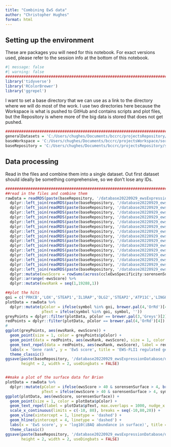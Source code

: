 ```yaml
---
title: "Combining EwS data"
author: "Christopher Hughes"
format: html
---
```


## Setting up the environment

These are packages you will need for this notebook. For exact versions used, please refer to the session info at the bottom of this notebook.

```r
#| message: false
#| warning: false
##########################################################################################
library('tidyverse')
library('RColorBrewer')
library('ggrepel')
```

I want to set a base directory that we can use as a link to the directory where we will do most of the work. I use two directories here because the Workspace is what is pushed to GitHub and contains scripts and plot files, but the Repository is where more of the big data is stored that does not get pushed.

```r
##########################################################################################
generalDatasets = 'C:/Users/chughes/Documents/bccrc/projectsRepository/generalDatasets'
baseWorkspace = 'C:/Users/chughes/Documents/bccrc/projectsWorkspace/sorensenLab/relatedToDlg2'
baseRepository = 'C:/Users/chughes/Documents/bccrc/projectsRepository/sorensenLab/relatedToDlg2'
```

## Data processing

Read in the files and combine them into a single dataset. Out first dataset should ideally be something comprehensive, so we don't lose any IDs. 

```r
##########################################################################################
##read in the files and combine them
rawData = readRDS(paste(baseRepository, '/database20220929_ewsExpressionDatabase/ccleEwsSpecificity/dataset_proteomicsEwsRnaProSpecificityScores.rds', sep = '')) %>% 
  dplyr::left_join(readRDS(paste(baseRepository, '/database20220929_ewsExpressionDatabase/riggiRna/dataset_riggiRna.rds', sep = ''))) %>%
  dplyr::left_join(readRDS(paste(baseRepository, '/database20220929_ewsExpressionDatabase/boulayRna/dataset_boulayRna.rds', sep = ''))) %>%
  dplyr::left_join(readRDS(paste(baseRepository, '/database20220929_ewsExpressionDatabase/aynaudRna/dataset_aynaudRna.rds', sep = ''))) %>%
  dplyr::left_join(readRDS(paste(baseRepository, '/database20220929_ewsExpressionDatabase/soleRna/dataset_soleRna_dmso-Wt.rds', sep = ''))) %>%
  dplyr::left_join(readRDS(paste(baseRepository, '/database20220929_ewsExpressionDatabase/gollavilliRna/dataset_gollavilliRna.rds', sep = ''))) %>%
  dplyr::left_join(readRDS(paste(baseRepository, '/database20220929_ewsExpressionDatabase/senRna/dataset_senRna.rds', sep = ''))) %>%
  dplyr::left_join(readRDS(paste(baseRepository, '/database20220929_ewsExpressionDatabase/heRna/dataset_heRna.rds', sep = ''))) %>%
  dplyr::left_join(readRDS(paste(baseRepository, '/database20220929_ewsExpressionDatabase/sorensenTimecourseRna/dataset_sorensenTimecourseRna_day0-day7.rds', sep = ''))) %>%
  dplyr::left_join(readRDS(paste(baseRepository, '/database20220929_ewsExpressionDatabase/sorensenTranslationTotal/dataset_sorensenTranslationTotal_dmso-dox.rds', sep = ''))) %>%
  dplyr::left_join(readRDS(paste(baseRepository, '/database20220929_ewsExpressionDatabase/sorensenTranslationPoly/dataset_sorensenTranslationPoly_dmso-dox.rds', sep = ''))) %>%
  dplyr::left_join(readRDS(paste(baseRepository, '/database20220929_ewsExpressionDatabase/sorensenTimecourseProtein/dataset_sorensenTimeCourseProtein.rds', sep = ''))) %>%
  dplyr::left_join(readRDS(paste(baseRepository, '/database20220929_ewsExpressionDatabase/sorensenTranslationProtein/dataset_sorensenTranslationProtein.rds', sep = ''))) %>%
  dplyr::left_join(readRDS(paste(baseRepository, '/database20220929_ewsExpressionDatabase/sorensen2dProtein/dataset_sorensen2dProtein.rds', sep = ''))) %>%
  dplyr::left_join(readRDS(paste(baseRepository, '/database20220929_ewsExpressionDatabase/sorensen3dProtein/dataset_sorensen3dProtein.rds', sep = ''))) %>%
  dplyr::left_join(readRDS(paste(baseRepository, '/database20220929_ewsExpressionDatabase/sorensenSurface/dataset_sorensenSurface.rds', sep = ''))) %>%
  dplyr::mutate(ewsScore = rowSums(across(ccleEwsSpecificity:sorensenSurface),na.rm = TRUE)) %>%
  dplyr::arrange(-ewsScore) %>%
  dplyr::mutate(ewsRank = seq(1,19288,1))

##plot the hits
goi = c('PRKCB','LOX','STEAP1','IL1RAP','DLG2','STEAP2','ATP11C','LINGO1')
plotData = rawData %>%
  dplyr::mutate(pColor = ifelse(symbol %in% goi, brewer.pal(4,'OrRd')[4], brewer.pal(3,'Greys')[2]),
                pText = ifelse(symbol %in% goi, symbol, ''))
greyPoints = dplyr::filter(plotData, pColor == brewer.pal(3,'Greys')[2])
redPoints = dplyr::filter(plotData, pColor == brewer.pal(4,'OrRd')[4])
#
ggplot(greyPoints, aes(ewsRank, ewsScore)) +
  geom_point(size = 1, color = greyPoints$pColor) +
  geom_point(data = redPoints, aes(ewsRank, ewsScore), size = 1, color = redPoints$pColor) +
  geom_text_repel(data = redPoints, aes(ewsRank, ewsScore), label = redPoints$pText, nudge_x = 100, max.overlaps = 1000) +
  labs(x = 'Gene rank', y = 'EwS score', title = 'EWS-FLI1 regulated genes') +
  theme_classic()
ggsave(paste(baseRepository, '/database20220929_ewsExpressionDatabase/dataPlots/scatter_ewsScores.pdf', sep = ''),
       height = 2, width = 2, useDingbats = FALSE)


##make a plot of the surface data for Brian
plotData = rawData %>%
  dplyr::mutate(pColor = ifelse(ewsScore > 40 & sorensenSurface > 4, brewer.pal(4,'OrRd')[4], brewer.pal(3,'Greys')[2]),
                pText = ifelse(ewsScore > 40 & sorensenSurface > 4, symbol, ''))
ggplot(plotData, aes(ewsScore, sorensenSurface)) +
  geom_point(size = 1, color = plotData$pColor) +
  geom_text_repel(label = plotData$pText, max.overlaps = 1000, nudge_x = -10, size = 2, nudge_y = -1) +
  scale_x_continuous(limits = c(-10, 80), breaks = seq(-10,80,20)) +
  geom_vline(xintercept = 1, linetype = 'dashed') +
  geom_hline(yintercept = 4, linetype = 'dashed') +
  labs(x = 'EwS score', y = 'log10(iBAQ abundance in surface)', title = 'Surface targets') +
  theme_classic()
ggsave(paste(baseRepository, '/database20220929_ewsExpressionDatabase/dataPlots/scatter_ewsSurfaceTargets.pdf', sep = ''),
       height = 2, width = 2, useDingbats = FALSE)
```




